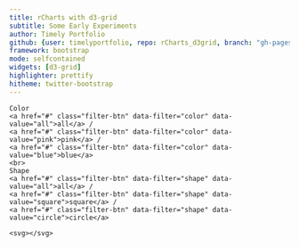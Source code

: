 ```yaml
---
title: rCharts with d3-grid
subtitle: Some Early Experiments
author: Timely Portfolio
github: {user: timelyportfolio, repo: rCharts_d3grid, branch: "gh-pages"}
framework: bootstrap
mode: selfcontained
widgets: [d3-grid]
highlighter: prettify
hitheme: twitter-bootstrap
---
```


<style>
/* copy and paste from original example */
body {
  font-family: Helvetica, sans-serif;
}
svg {
  position: absolute;
  top: 0;
  left: 0;
  z-index: -1;
}
.filter-btn.active {
  font-weight: bold;
}


/* my own for this project */
.container {
  width: 800px;
}
</style>

<div id = "content" class="row-fluid">
  <div class = "span3 sidebar">
    Color
    <a href="#" class="filter-btn" data-filter="color" data-value="all">all</a> /
    <a href="#" class="filter-btn" data-filter="color" data-value="pink">pink</a> /
    <a href="#" class="filter-btn" data-filter="color" data-value="blue">blue</a>
    <br>
    Shape
    <a href="#" class="filter-btn" data-filter="shape" data-value="all">all</a> /
    <a href="#" class="filter-btn" data-filter="shape" data-value="square">square</a> /
    <a href="#" class="filter-btn" data-filter="shape" data-value="circle">circle</a>
  </div>
  <div class = "span9 main">
    <svg></svg>
  </div>
</div>
<script>
var width = 960,
    height = 500;

var filters = {
  color: "all",
  shape: "all"
}

var grid = d3.layout.grid()
  .rows(8)
  .cols(8)
  .size([400, 400]);

var color = d3.scale.ordinal()
  .domain(["pink", "blue"])
  .range(["#F66A96", "#3E6E9C"]);

var size = d3.scale.linear()
  .domain([0, 9])
  .range([0, 2000]);

var symbol = d3.svg.symbol();

var sortBySize = d3.comparator()
  .order(d3.descending, function(d) { return d.size; });

var data = d3.range(64).map(function(d) { 
  return {
    id: d,
    size: 1 + Math.floor(Math.random() * 9),
    color: Math.random() > 0.5 ? "pink" : "blue",
    shape: Math.random() > 0.5 ? "square" : "circle"
  }; 
});

var svg = d3.selectAll("svg")
  .attr({
    width: width,
    height: height
  })
.append("g")
  .attr("transform", "translate(280,50)");

var filterButtons = d3.selectAll(".filter-btn")
  .on("click", function(d) {
    d3.event.preventDefault();
    filters[this.dataset.filter] = this.dataset.value;
    update();
  });

update();

function update() {
  var node = svg.selectAll(".node")
    .data(grid(data.filter(applyFilters).sort(sortBySize)), function(d) { return d.id; });
  node.enter().append("path")
    .attr("class", "node")
    .attr("d", function(d) { return symbol.type(d.shape).size(1e-9)(); })
    .attr("transform", function(d) { return "translate(" + d.x + "," + d.y + ")"; })
    .style("fill", function(d) { return color(d.color); });
  node.transition().duration(1000).delay(function(d, i) { return i * 20; })
    .attr("d", function(d) { return symbol.type(d.shape).size(size(d.size))(); })
    .attr("transform", function(d) { return "translate(" + d.x + "," + d.y + ")"; });
  node.exit().transition()
    .attr("d", function(d) { return symbol.type(d.shape).size(1e-9)(); })
    .remove();

  filterButtons
    .classed("active", function(d) { return this.dataset.value === filters[this.dataset.filter]; });
}

function applyFilters(d) {
  for (var f in filters) {
    if (filters[f] === "all") continue;
    if (filters[f] !== d[f]) return false;
  }
  return true;
}

</script>

